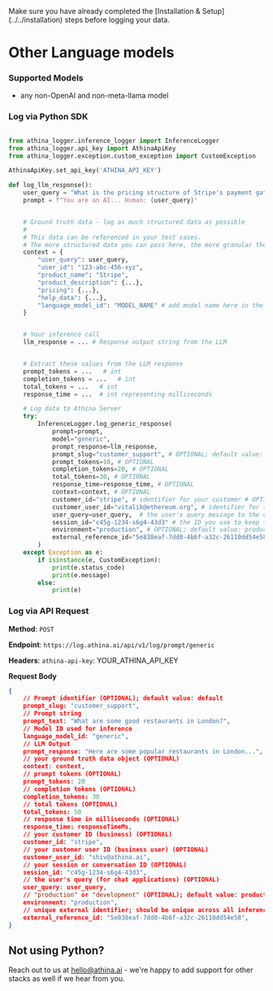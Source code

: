 
<Callout emoji="!!">
  Make sure you have already completed the [Installation &
  Setup](../../installation) steps before logging your data.
</Callout>

# Other Language models

### Supported Models

- any non-OpenAI and non-meta-llama model

### Log via Python SDK

```python

from athina_logger.inference_logger import InferenceLogger
from athina_logger.api_key import AthinaApiKey
from athina_logger.exception.custom_exception import CustomException

AthinaApiKey.set_api_key('ATHINA_API_KEY')

def log_llm_response():
    user_query = "What is the pricing structure of Stripe's payment gateway?"
    prompt = f"You are an AI... Human: {user_query}"


    # Ground truth data - log as much structured data as possible
    #
    # This data can be referenced in your test cases.
    # The more structured data you can pass here, the more granular the tests we can write.
    context = {
        "user_query": user_query,
        "user_id": "123-abc-456-xyz",
        "product_name": "Stripe",
        "product_description": {...},
        "pricing": {...},
        "help_data": {...},
        "language_model_id": "MODEL_NAME" # add model name here in the context
    }


    # Your inference call
    llm_response = ... # Response output string from the LLM


    # Extract these values from the LLM response
    prompt_tokens = ...   # int
    completion_tokens = ...   # int
    total_tokens = ...   # int
    response_time = ...  # int representing milliseconds

    # Log data to Athina Server
    try:
        InferenceLogger.log_generic_response(
            prompt=prompt,
            model="generic",
            prompt_response=llm_response,
            prompt_slug="customer_support", # OPTIONAL; default value: default
            prompt_tokens=10, # OPTIONAL
            completion_tokens=20, # OPTIONAL
            total_tokens=30, # OPTIONAL
            response_time=response_time, # OPTIONAL
            context=context, # OPTIONAL
            customer_id="stripe", # identifier for your customer # OPTIONAL
            customer_user_id="vitalik@ethereum.org", # identifier for the user interacting with the chatbot # OPTIONAL
            user_query=user_query,	# the user's query message to the chatbot # OPTIONAL
            session_id="c45g-1234-s6g4-43d3" # the ID you use to keep track of the conversation / session # OPTIONAL
            environment="production", # OPTIONAL; default value: production
            external_reference_id="5e838eaf-7dd0-4b6f-a32c-26110dd54e58" # OPTIONAL; unique across all inference calls
        )
    except Exception as e:
        if isinstance(e, CustomException):
            print(e.status_code)
            print(e.message)
        else:
            print(e)
```

### Log via API Request

**Method**: `POST`

**Endpoint**: `https://log.athina.ai/api/v1/log/prompt/generic`

**Headers**: `athina-api-key`: YOUR_ATHINA_API_KEY

**Request Body**

```json
{
    // Prompt identifier (OPTIONAL); default value: default
    prompt_slug: "customer_support",
    // Prompt string
    prompt_text: "What are some good restaurants in London?",
    // Model ID used for inference
    language_model_id: "generic",
    // LLM Output
    prompt_response: "Here are some popular restaurants in London...",
    // your ground truth data object (OPTIONAL)
    context: context,
    // prompt tokens (OPTIONAL)
    prompt_tokens: 20
    // completion tokens (OPTIONAL)
    completion_tokens: 30
    // total tokens (OPTIONAL)
    total_tokens: 50
    // response time in milliseconds (OPTIONAL)
    response_time: responseTimeMs,
    // your customer ID (business) (OPTIONAL)
    customer_id: "stripe",
    // your customer user ID (business user) (OPTIONAL)
    customer_user_id: "shiv@athina.ai",
    // your session or conversation ID (OPTIONAL)
    session_id: "c45g-1234-s6g4-43d3",
    // the user's query (for chat applications) (OPTIONAL)
    user_query: user_query,
    // "production" or "development" (OPTIONAL); default value: production
    environment: "production",
    // unique external identifier; should be unique across all inference calls
	external_reference_id: "5e838eaf-7dd0-4b6f-a32c-26110dd54e58",
}
```

## Not using Python?

Reach out to us at hello@athina.ai - we're happy to add support for other stacks as well if we hear from you.
